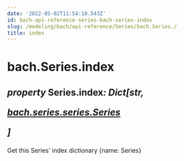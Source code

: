 ```yaml
---
date: '2022-05-02T11:54:10.543Z'
id: bach-api-reference-series-bach-series-index
slug: /modeling/bach/api-reference/Series/bach.Series./
title: index
---
```


# bach.Series.index

<div class="property">

<h2 class="signature-property"><span class="type-annotation"><em>property</em></span> <span class="additional-name">Series.</span><span class="name">index</span><span class="type-annotation"><em>: Dict[str, 

 [bach.series.series.Series](/docs/modeling/bach/api-reference/Series/bach.Series/#bach.Series)

]

</em></span> </h2>


<div class="content">

Get this Series’ index dictionary {name: Series}


</div>

</div>
